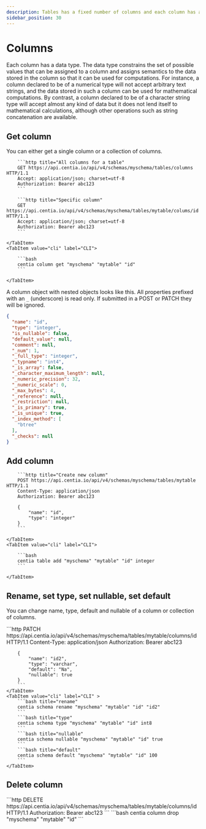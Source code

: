 ```yaml
---
description: Tables has a fixed number of columns and each column has a data type.
sidebar_position: 30
---
```



# Columns

Each column has a data type. The data type constrains the set of possible values that can be assigned to a column and
assigns semantics to the data stored in the column so that it can be used for computations. For instance, a column
declared to be of a numerical type will not accept arbitrary text strings, and the data stored in such a column can be
used for mathematical computations. By contrast, a column declared to be of a character string type will accept almost
any kind of data but it does not lend itself to mathematical calculations, although other operations such as string
concatenation are available.

## Get column

You can either get a single column or a collection of columns.

<Tabs>
    <TabItem value="http" label="HTTP" default>

        ```http title="All columns for a table"
        GET https://api.centia.io/api/v4/schemas/myschema/tables/columns HTTP/1.1
        Accept: application/json; charset=utf-8
        Authorization: Bearer abc123
        ```

        ```http title="Specific column"
        GET https://api.centia.io/api/v4/schemas/myschema/tables/mytable/colums/id HTTP/1.1
        Accept: application/json; charset=utf-8
        Authorization: Bearer abc123
        ```

    </TabItem>
    <TabItem value="cli" label="CLI">

        ```bash
        centia column get "myschema" "mytable" "id"
        ```

    </TabItem>
</Tabs>

A column object with nested objects looks like this. All properties prefixed with an `_` (underscore) is read only.
If submitted in a POST or PATCH they will be ignored.

```json
{
  "name": "id",
  "type": "integer",
  "is_nullable": false,
  "default_value": null,
  "comment": null,
  "_num": 1,
  "_full_type": "integer",
  "_typname": "int4",
  "_is_array": false,
  "_character_maximum_length": null,
  "_numeric_precision": 32,
  "_numeric_scale": 0,
  "_max_bytes": 4,
  "_reference": null,
  "_restriction": null,
  "_is_primary": true,
  "_is_unique": true,
  "_index_method": [
    "btree"
  ],
  "_checks": null
}
```

## Add column

<Tabs>
    <TabItem value="http" label="HTTP">

        ```http title="Create new column"
        POST https://api.centia.io/api/v4/schemas/myschema/tables/mytable HTTP/1.1
        Content-Type: application/json
        Authorization: Bearer abc123

        {
            "name": "id",
            "type": "integer"
        }
        ```

    </TabItem>
    <TabItem value="cli" label="CLI">

        ```bash
        centia table add "myschema" "mytable" "id" integer
        ```

    </TabItem>
</Tabs>

## Rename, set type, set nullable, set default

You can change name, type, default and nullable of a column or collection of columns.

<Tabs>
    <TabItem value="http" label="HTTP">
        ```http
        PATCH https://api.centia.io/api/v4/schemas/myschema/tables/mytable/columns/id HTTP/1.1
        Content-Type: application/json
        Authorization: Bearer abc123

        {
            "name": "id2",
            "type": "varchar",
            "default": "Na",
            "nullable": true
        }
        ```
    </TabItem>
    <TabItem value="cli" label="CLI" >
        ```bash title="rename"
        centia schema rename "myschema" "mytable" "id" "id2"
        ```
        ```bash title="type"
        centia schema type "myschema" "mytable" "id" int8
        ```
        ```bash title="nullable"
        centia schema nullable "myschema" "mytable" "id" true
        ```
        ```bash title="default"
        centia schema default "myschema" "mytable" "id" 100
        ```
    </TabItem>
</Tabs>

## Delete column

<Tabs>
    <TabItem value="http" label="HTTP">
        ```http
        DELETE https://api.centia.io/api/v4/schemas/myschema/tables/mytable/columns/id HTTP/1.1
        Authorization: Bearer abc123
        ```
    </TabItem>
    <TabItem value="cli" label="CLI">
        ```bash
        centia column drop "myschema" "mytable" "id"
        ```
    </TabItem>
</Tabs>
